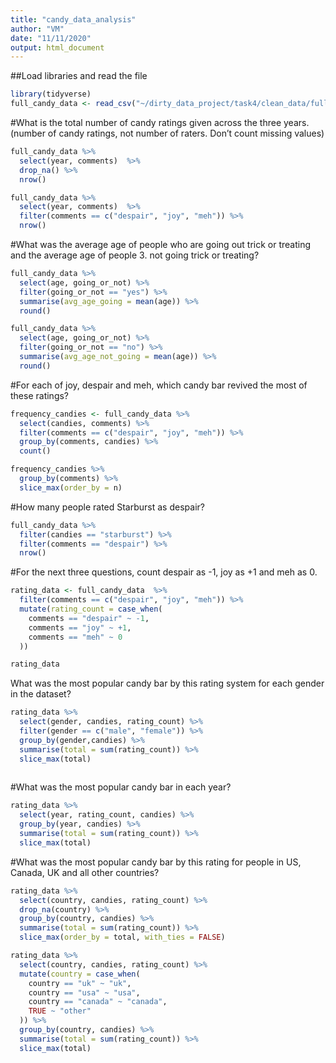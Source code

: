 ```yaml
---
title: "candy_data_analysis"
author: "VM"
date: "11/11/2020"
output: html_document
---
```


##Load libraries and read the file

```r
library(tidyverse)
full_candy_data <- read_csv("~/dirty_data_project/task4/clean_data/full_clean_candy_data.csv")
```
#What is the total number of candy ratings given across the three years. (number of candy ratings, not number of raters. Don’t count missing values)

```r
full_candy_data %>% 
  select(year, comments)  %>% 
  drop_na() %>% 
  nrow()
```
```r
full_candy_data %>% 
  select(year, comments)  %>% 
  filter(comments == c("despair", "joy", "meh")) %>% 
  nrow()
```
#What was the average age of people who are going out trick or treating and the average age of people 3. not going trick or treating?
```r
full_candy_data %>% 
  select(age, going_or_not) %>% 
  filter(going_or_not == "yes") %>% 
  summarise(avg_age_going = mean(age)) %>% 
  round()

full_candy_data %>% 
  select(age, going_or_not) %>% 
  filter(going_or_not == "no") %>% 
  summarise(avg_age_not_going = mean(age)) %>% 
  round()

```
#For each of joy, despair and meh, which candy bar revived the most of these ratings?
```r
frequency_candies <- full_candy_data %>% 
  select(candies, comments) %>% 
  filter(comments == c("despair", "joy", "meh")) %>% 
  group_by(comments, candies) %>% 
  count()

frequency_candies %>% 
  group_by(comments) %>% 
  slice_max(order_by = n)

```
#How many people rated Starburst as despair?
```r
full_candy_data %>% 
  filter(candies == "starburst") %>% 
  filter(comments == "despair") %>% 
  nrow()
```
#For the next three questions, count despair as -1, joy as +1 and meh as 0.
```r
rating_data <- full_candy_data  %>% 
  filter(comments == c("despair", "joy", "meh")) %>% 
  mutate(rating_count = case_when(
    comments == "despair" ~ -1,
    comments == "joy" ~ +1,
    comments == "meh" ~ 0
  ))

rating_data
```

What was the most popular candy bar by this rating system for each gender in the dataset?
```r
rating_data %>% 
  select(gender, candies, rating_count) %>% 
  filter(gender == c("male", "female")) %>% 
  group_by(gender,candies) %>% 
  summarise(total = sum(rating_count)) %>% 
  slice_max(total)
  
```

#What was the most popular candy bar in each year?
```r
rating_data %>% 
  select(year, rating_count, candies) %>% 
  group_by(year, candies) %>% 
  summarise(total = sum(rating_count)) %>% 
  slice_max(total)
```

#What was the most popular candy bar by this rating for people in US, Canada, UK and all other countries?

```r
rating_data %>% 
  select(country, candies, rating_count) %>% 
  drop_na(country) %>%
  group_by(country, candies) %>% 
  summarise(total = sum(rating_count)) %>% 
  slice_max(order_by = total, with_ties = FALSE)

```
```r
rating_data %>% 
  select(country, candies, rating_count) %>% 
  mutate(country = case_when(
    country == "uk" ~ "uk",
    country == "usa" ~ "usa",
    country == "canada" ~ "canada",
    TRUE ~ "other" 
  )) %>% 
  group_by(country, candies) %>% 
  summarise(total = sum(rating_count)) %>% 
  slice_max(total)

```





